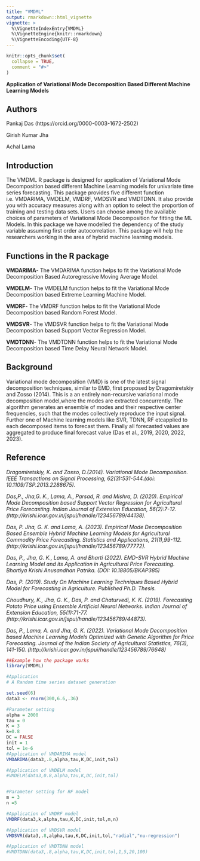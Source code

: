 ---
title: "VMDML"
output: rmarkdown::html_vignette
vignette: >
  %\VignetteIndexEntry{VMDML}
  %\VignetteEngine{knitr::rmarkdown}
  %\VignetteEncoding{UTF-8}
---

```{r, include = FALSE}
knitr::opts_chunk$set(
  collapse = TRUE,
  comment = "#>"
)
```
**Application of Variational Mode Decomposition Based Different Machine Learning Models**

## Authors

Pankaj Das (https://orcid.org/0000-0003-1672-2502)

Girish Kumar Jha

Achal Lama

## Introduction

The VMDML R package is designed for application of Variational Mode Decomposition based different Machine Learning models for univariate time series forecasting. This package provides five different function i.e. VMDARIMA, VMDELM, VMDRF, VMDSVR and VMDTDNN. It also provide you with accuracy measures along with an option to select the proportion of training and testing data sets. Users can choose among the available choices of parameters of Variational Mode Decomposition for fitting the ML Models. In this package we have modelled the dependency of the study variable assuming first order autocorrelation. This package will help the researchers working in the area of hybrid machine learning models.

## Functions in the R package

**VMDARIMA**- The VMDARIMA function helps to fit the Variational Mode Decomposition Based Autoregressive Moving Average Model. 

**VMDELM**- The VMDELM function helps to fit the Variational Mode Decomposition based  Extreme Learning Machine Model.

**VMDRF**- The VMDRF function helps to fit the Variational Mode Decomposition based Random Forest Model.

**VMDSVR**- The VMDSVR function helps to fit the Variational Mode Decomposition based Support Vector Regression Model.

**VMDTDNN**- The VMDTDNN function helps to fit the Variational Mode Decomposition based Time Delay Neural Network Model.


## Background

Variational mode decomposition (VMD) is one of the latest signal decomposition techniques, similar to EMD, first proposed by Dragomiretskiy and Zosso (2014). This is a an entirely non-recursive variational mode decomposition model,where the modes are extracted concurrently. The algorithm generates an ensemble of modes and their respective center frequencies, such that the modes collectively reproduce the input signal. Further one of Machine learning models like SVR, TDNN, RF etcapplied to each decomposed items to forecast them. Finally all forecasted values are aggregated to produce final forecast value (Das et al., 2019, 2020, 2022, 2023).


## Reference

*Dragomiretskiy, K. and Zosso, D.(2014). Variational Mode Decomposition. IEEE Transactions on Signal Processing, 62(3):531-544.(doi: 10.1109/TSP.2013.2288675).*

*Das,P., Jha,G. K., Lama, A., Parsad, R. and Mishra, D. (2020). Empirical Mode Decomposition based Support Vector Regression for Agricultural Price Forecasting. Indian Journal of Extension Education, 56(2):7-12.(http://krishi.icar.gov.in/jspui/handle/123456789/44138).*

*Das, P. Jha, G. K. and Lama, A. (2023). Empirical Mode Decomposition Based Ensemble Hybrid Machine Learning Models for Agricultural Commodity Price Forecasting. Statistics and Applications, 21(1),99-112.(http://krishi.icar.gov.in/jspui/handle/123456789/77772).*

*Das, P., Jha, G. K., Lama, A. and Bharti (2022). EMD-SVR Hybrid Machine Learning Model and its Application in Agricultural Price Forecasting. Bhartiya Krishi Anusandhan Patrika. (DOI: 10.18805/BKAP385)*

*Das, P. (2019). Study On Machine Learning Techniques Based Hybrid Model for Forecasting in Agriculture. Published Ph.D. Thesis.*

*Choudhury, K., Jha, G. K., Das, P. and Chaturvedi, K. K. (2019). Forecasting Potato Price using Ensemble Artificial Neural Networks. Indian Journal of Extension Education, 55(1):71-77.(http://krishi.icar.gov.in/jspui/handle/123456789/44873).*

*Das, P., Lama, A. and Jha, G. K. (2022). Variational Mode Decomposition based Machine Learning Models Optimized with Genetic Algorithm for Price Forecasting. Journal of the Indian Society of Agricultural Statistics, 76(3), 141-150. (http://krishi.icar.gov.in/jspui/handle/123456789/76648)*


```{r setup}

##Example how the package works
library(VMDML)

#Application
# A Random time series dataset generation

set.seed(6)
data3 <- rnorm(300,6.6,.36)

#Parameter setting
alpha = 2000
tau = 0
K = 3
k=0.8
DC = FALSE
init = 1
tol = 1e-6
#Application of VMDARIMA model
VMDARIMA(data3,.8,alpha,tau,K,DC,init,tol)

#Application of VMDELM model
#VMDELM(data3,0.8,alpha,tau,K,DC,init,tol)


#Parameter setting for RF model
m = 3
n =5

#Application of VMDRF model
VMDRF(data3,k,alpha,tau,K,DC,init,tol,m,n)

#Application of VMDSVR model
VMDSVR(data3,.8,alpha,tau,K,DC,init,tol,"radial","nu-regression")

#Application of VMDTDNN model
#VMDTDNN(data3,.8,alpha,tau,K,DC,init,tol,1,5,20,100)




```
